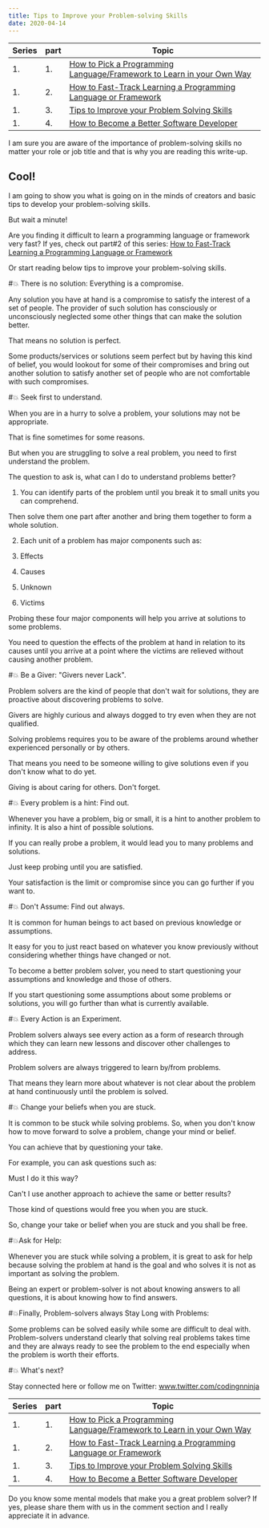 ```yaml
---
title: Tips to Improve your Problem-solving Skills
date: 2020-04-14
---
```


| Series | part | Topic
|---     |---   |---
| 1.     | 1.   | [ How to Pick a Programming Language/Framework to Learn in your Own Way](https://dev.to/codingnninja/how-to-pick-programming-language-framework-to-learn-in-your-own-way-2020-a)
| 1.     | 2.   | [How to Fast-Track Learning a Programming Language or Framework](https://dev.to/codingnninja/how-to-fast-track-learning-any-programming-language-or-framework-as-a-beginner-2d70 )
| 1.     | 3.   | [Tips to Improve your Problem Solving Skills](https://dev.to/codingnninja/tips-to-develop-your-problem-solving-skills-as-a-software-developer-64c)
| 1.     | 4.   | [How to Become a Better Software Developer](https://dev.to/codingnninja/how-to-become-a-better-software-developer-ome)



I am sure you are aware of the importance of problem-solving skills no matter your role or job title and that is why you are reading this write-up.


## Cool!


I am going to show you what is going on in the minds of creators and basic tips to develop your problem-solving skills.


But wait a minute!


Are you finding it difficult to learn a programming language or framework very fast? If yes, check out part#2 of this series: [How to Fast-Track Learning a Programming Language or Framework]( https://dev.to/codingnninja/how-to-fast-track-learning-any-programming-language-or-framework-as-a-beginner-2d70 )


Or start reading below tips to improve your problem-solving skills.


#💥 There is no solution: Everything is a compromise.


Any solution you have at hand is a compromise to satisfy the interest of a set of people. The provider of such solution has consciously or unconsciously neglected some other things that can make the solution better. 


That means no solution is perfect.


Some products/services or solutions seem perfect but by having this kind of belief, you would lookout for some of their compromises and bring out another solution to satisfy another set of people who are not comfortable with such compromises.


#💥 Seek first to understand.


When you are in a hurry to solve a problem, your solutions may not be appropriate. 

That is fine sometimes for some reasons.

But when you are struggling to solve a real problem, you need to first understand the problem.


The question to ask is, what can I do to understand problems better?


   1. You can identify parts of the problem until you break it to small units you can comprehend.


Then solve them one part after another and bring them together to form a whole solution.

   2. Each unit of a problem has major components such as:

1. Effects
2. Causes
3. Unknown
3. Victims

Probing these four major components will help you arrive at solutions to  some problems. 

You need to question the effects of the problem at hand in relation to its causes until you arrive at a point where the victims are relieved without causing another problem. 


#💥 Be a Giver: "Givers never Lack".


Problem solvers are the kind of people that don't wait for solutions, they are proactive about discovering problems to solve.


Givers are highly curious and always dogged to try even when they are not qualified.


Solving problems requires you to be aware of the problems around whether experienced personally or by others.


That means you need to be someone willing to give solutions even if you don't know what to do yet.


Giving is about caring for others. Don't forget.


#💥 Every problem is a hint: Find out.


Whenever you have a problem, big or small, it is a hint to another problem to infinity. It is also a hint of possible solutions. 


If you can really probe a problem, it would lead you to many problems and solutions.


Just keep probing until you are satisfied.

Your satisfaction is the limit or compromise since you can go further if you want to.


#💥 Don't Assume: Find out always.


It is common for human beings to act based on previous knowledge or assumptions.


It easy for you to just react based on whatever you know previously without considering whether things have changed or not.


To become a better problem solver, you need to start questioning your assumptions and knowledge and those of others.


If you start questioning some assumptions about some problems or solutions, you will go further than what is currently available.


#💥 Every Action is an Experiment.


Problem solvers always see every action as a form of research through which they can learn new lessons and discover other challenges to address.


Problem solvers are always triggered to learn by/from problems.


That means they learn more about whatever is not clear about the problem at hand continuously until the problem is solved.


#💥 Change your beliefs when you are stuck.


It is common to be stuck while solving problems. So, when you don't know how to move forward to solve a problem, change your mind or belief.


You can achieve that by questioning your take. 


For example, you can ask questions such as:


Must I do it this way? 


Can't I use another approach to achieve the same or better results?


Those kind of questions would free you when you are stuck.


So, change your take or belief when you are stuck and you shall be free.



#💥Ask for Help:


Whenever you are stuck while solving a problem, it is great to ask for help because solving the problem at hand is the goal and who solves it is not as important as solving the problem.


Being an expert or problem-solver is not about knowing answers to all questions, it is about knowing how to find answers.


#💥Finally, Problem-solvers always Stay Long with Problems:


Some problems can be solved easily while some are difficult to deal with. Problem-solvers understand clearly that solving real problems takes time and they are always ready to see the problem to the end especially when the problem is worth their efforts.


#💥 What's next?


Stay connected here or follow me on Twitter: www.twitter.com/codingnninja


| Series | part | Topic
|---     |---   |---
| 1.     | 1.   | [ How to Pick a Programming Language/Framework to Learn in your Own Way](https://dev.to/codingnninja/how-to-pick-programming-language-framework-to-learn-in-your-own-way-2020-a)
| 1.     | 2.   | [How to Fast-Track Learning a Programming Language or Framework](https://dev.to/codingnninja/how-to-fast-track-learning-any-programming-language-or-framework-as-a-beginner-2d70 )
| 1.     | 3.   | [Tips to Improve your Problem Solving Skills](https://dev.to/codingnninja/tips-to-develop-your-problem-solving-skills-as-a-software-developer-64c)
| 1.     | 4.   | [How to Become a Better Software Developer](https://dev.to/codingnninja/how-to-become-a-better-software-developer-ome)




Do you know some mental models that make you a great problem solver? If yes, please share them with us in the comment section and I really appreciate it in advance.  